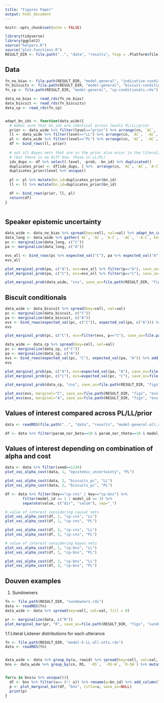 ```yaml
---
title: "Figures Paper"
output: html_document
---
```


```r
knitr::opts_chunk$set(echo = FALSE)
```


```r
library(tidyverse)
library(ggplot2)
source("helpers.R")
source("plot-functions.R")
RESULT_DIR <- file.path("..", "data", "results", fsep = .Platform$file.sep)
```

## Data

```r
fn_no_bias <- file.path(RESULT_DIR, "model-general", "indicative-conditionals.rds")
fn_biscuits <- file.path(RESULT_DIR, "model-general", "biscuit-conditionals.rds")
fn_cp <- file.path(RESULT_DIR, "model-general", "cp-conditionals.rds")

data_no_bias <- read_rds(fn_no_bias)
data_biscuit <- read_rds(fn_biscuits) 
data_cp <- read_rds(fn_cp)


adapt_bn_ids <- function(data_wide){
  # makes sure that bn_ids are identical across levels PL/LL/prior
  prior <- data_wide %>% filter(level=="prior") %>% arrange(cn, `AC`, `-AC`, `A-C`, `-A-C`)
  ll <- data_wide %>% filter(level=="LL") %>% arrange(cn, `AC`, `-AC`, `A-C`, `-A-C`)
  pl <- data_wide %>% filter(level=="PL") %>% arrange(cn, `AC`, `-AC`, `A-C`, `-A-C`)
  df <- bind_rows(ll, prior)
  
  # not all Bayes nets that are in the prior also occur in the literal/pragmatic listener
  # (but there is no diff btw. those in LL/PL)
  idx_dups <- df %>% select(-level, -prob, -bn_id) %>% duplicated()
  duplicates_prior <- df[idx_dups, ] %>%  arrange(cn, `AC`, `AC`, `A-C`, `-AC`, `-A-C`)
  duplicates_prior$level %>% unique()
  
  pl <- pl %>% mutate(bn_id=duplicates_prior$bn_id)
  ll <- ll %>% mutate(bn_id=duplicates_prior$bn_id)

  df <- bind_rows(prior, ll, pl)
  return(df)
}



```

## Speaker epistemic uncertainty

```r
data_wide <- data_no_bias %>% spread(key=cell, val=val) %>% adapt_bn_ids()
data_long <- data_wide %>% gather(`AC`, `AC`, `A-C`, `-AC`, `-A-C`, key=cell, val=val)
pc <- marginalize(data_long, c("C")) 
pa <- marginalize(data_long, c("A"))

evs_all <- bind_rows(pc %>% expected_val("C"), pa %>% expected_val("A")) %>% add_column(bias="none")
evs_all
```

```r
plot_marginal_prob(pa, c("A"), evs=evs_all %>% filter(p=="A"), save_as=file.path(RESULT_DIR, "figs", "no-bias-pa.png"))
plot_marginal_prob(pa, c("C"), evs=evs_all %>% filter(p=="C"), save_as=file.path(RESULT_DIR, "figs", "no-bias-pc.png"))

plot_marginal_prob(data_wide, "cns", save_as=file.path(RESULT_DIR, "figs", "no-bias-cns.png"))
```


## Biscuit conditionals

```r
data_wide <- data_biscuit %>% spread(key=cell, val=val)
pc <- marginalize(data_biscuit, c("C"))
pa <- marginalize(data_biscuit, c("A"))
evs <- bind_rows(expected_val(pc, c("C")), expected_val(pa, c("A"))) %>% add_column(bias="biscuits")
evs
```


```r
plot_marginal_prob(pc, c("C"), evs=filter(evs, p=="C"), save_as=file.path(RESULT_DIR, "figs", "biscuit-pc.png"))
```


```r
data_wide <- data_cp %>% spread(key=cell, val=val)
pc <- marginalize(data_cp, c("C")) 
pa <- marginalize(data_cp, c("A")) 
evs <- bind_rows(expected_val(pc, "C"), expected_val(pa, "A")) %>% add_column(bias="cp")
evs
```


```r
plot_marginal_prob(pa, c("A"), evs=expected_val(pa, "A"), save_as=file.path(RESULT_DIR, "figs", "cp-pa.png"))
plot_marginal_prob(pc, c("C"), evs=expected_val(pc, "C"), save_as=file.path(RESULT_DIR, "figs", "cp-pc.png"))

plot_marginal_prob(data_cp, "cns", save_as=file.path(RESULT_DIR, "figs", "cp-cns.png"))
```


```r
plot_evs(evs, marginal="C", save_as=file.path(RESULT_DIR, "figs", "evs-pc.png"))
plot_evs(evs, marginal="A", save_as=file.path(RESULT_DIR, "figs", "evs-pa.png"))
```


## Values of interest compared across PL/LL/prior

```r
data <- readRDS(file.path("..", "data", "results", "model-general-all.rds"))
```


```r
df <- data %>% filter(param_nor_beta==10 & param_nor_theta==10 & model_id==1 & cost==0 & alpha==5)
```


## Values of interest depending on combination of alpha and cost

```r
data <- data %>% filter(seed==1234)
plot_voi_alpha_cost(data, 1, "epistemic_uncertainty", "PL")

plot_voi_alpha_cost(data, 2, "biscuits_pc", "LL")
plot_voi_alpha_cost(data, 2, "biscuits_pc", "PL")

df <- data %>% filter(key=="cp-cns" | key=="cp-bns") %>%
        filter(model_id == 1 | model_id == 3) %>%
        separate(value, c("dir", "value"), sep="_")

# value of interest considering causal nets
plot_voi_alpha_cost(df, 1, "cp-cns", "LL")
plot_voi_alpha_cost(df, 1, "cp-cns", "PL")

plot_voi_alpha_cost(df, 3, "cp-cns", "LL")
plot_voi_alpha_cost(df, 3, "cp-cns", "PL")

# value of interest considering bayes nets
plot_voi_alpha_cost(df, 1, "cp-bns", "LL")
plot_voi_alpha_cost(df, 1, "cp-bns", "PL")

plot_voi_alpha_cost(df, 3, "cp-bns", "LL")
plot_voi_alpha_cost(df, 3, "cp-bns", "PL")

```


## Douven examples
1. Sundowners
```r
fn <- file.path(RESULT_DIR, "sundowners.rds")
data <- readRDS(fn)
data_wide <- data %>% spread(key=cell, val=val, fill = 0)

pr <- marginalize(data, c("R"))
plot_marginal_bar(pr, "R", save_as=file.path(RESULT_DIR, "figs", "sundowners-pr.png"))
```

1.1 Literal Listener distributions for each utterance

```r
fn <- file.path(RESULT_DIR, "model-5-LL-all-utts.rds")
data <- readRDS(fn)


data_wide <- data %>% group_by(u, rowid) %>% spread(key=cell, val=val, fill=0)
bns <- data_wide %>% group_by(cn, RS, `-RS`, `-RS-W`, `R-SW`) %>% mutate(bn_id=group_indices())


for(u in bns$u %>% unique()){
  df <- bns %>% filter(u== (!! u)) %>% rename(p=bn_id) %>% add_column(level="LL")
  p <- plot_marginal_bar(df, "bns", title=u, save_as=NULL)
  print(p)
}

```


